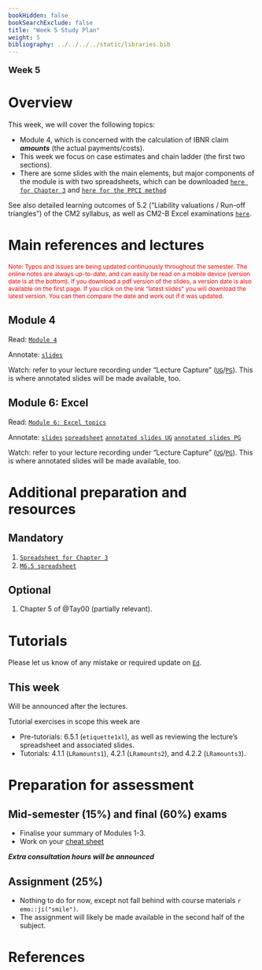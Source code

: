 ```yaml
---
bookHidden: false
bookSearchExclude: false
title: "Week 5 Study Plan"
weight: 5
bibliography: ../../../../static/libraries.bib
---
```



<p style="font-size:18px;font-weight:bold;">Week 5</p> 

# Overview

This week, we will cover the following topics:

- Module 4, which is concerned with the calculation of IBNR claim ***amounts*** (the actual payments/costs).
- This week we focus on case estimates and chain ladder (the first two sections).
- There are some slides with the main elements, but major components of the module is with two spreadsheets, which can be downloaded [``here for Chapter 3``](https://canvas.lms.unimelb.edu.au/courses/220261/modules/items/6021476) and [``here for the PPCI method``](https://canvas.lms.unimelb.edu.au/courses/220261/modules/items/6021477)





See also detailed learning outcomes of 5.2 ("Liability valuations / Run-off triangles") of the CM2 syllabus, as well as CM2-B Excel examinations [``here``](../../0-subject-guide/SILO).











# Main references and lectures

<p style="font-size:12px;color: rgb(255, 0, 0);">Note: Typos and issues are being updated continuously throughout the semester. The online notes are always up-to-date, and can easily be read on a mobile device (version date is at the bottom). If you download a pdf version of the slides, a version date is also available on the first page. If you click on the link "latest slides" you will download the latest version. You can then compare the date and work out if it was updated. </p>


## Module 4


Read: [``Module 4``](../../2-reserving/m4-reserving-claim-amounts/)

Annotate: [``slides``](../../../output/24-Top-M4-lec.pdf)

Watch: refer to your lecture recording under "Lecture Capture" ([``UG``](https://canvas.lms.unimelb.edu.au/courses/183926/external_tools/701)/[``PG``](https://canvas.lms.unimelb.edu.au/courses/181779/external_tools/701)). This is where annotated slides will be made available, too.


## Module 6: Excel

Read: [``Module 6: Excel topics``](../../3-excel/m6-excel)

Annotate: [``slides``](../../../output/24-Top-M6-lec.pdf) [``spreadsheet``](https://canvas.lms.unimelb.edu.au/courses/220261/modules/items/6021475) 
[``annotated slides UG``](https://canvas.lms.unimelb.edu.au/courses/183926/modules) [``annotated slides PG``](https://canvas.lms.unimelb.edu.au/courses/181779/modules)

Watch: refer to your lecture recording under "Lecture Capture" ([``UG``](https://canvas.lms.unimelb.edu.au/courses/183926/external_tools/701)/[``PG``](https://canvas.lms.unimelb.edu.au/courses/181779/external_tools/701)). This is where annotated slides will be made available, too.




<!-- ## Module 5 -->

<!-- Read: [``Module 5``](../../2-reserving/m5-reserving-combination/) -->

<!-- Annotate: [``slides``](../../../output/23-Top-M5-lec.pdf)  -->

<!-- Watch: refer to your lecture recording under "Lecture Capture" ([``UG``](https://canvas.lms.unimelb.edu.au/courses/153686/external_tools/701)/[``PG``](https://canvas.lms.unimelb.edu.au/courses/154246/external_tools/701)). This is where annotated slides will be made available, too. -->

<!-- ## Module 6 -->

<!-- Read: [``Module 6``](../../3-excel/m6-excel/) -->

<!-- Annotate: [``slides``](../../../output/23-Top-M6-lec.pdf) and Excel [`module 6 spreadsheet`](https://canvas.lms.unimelb.edu.au/courses/191080/modules/items/5091456) -->

<!-- Watch: refer to your lecture recording under "Lecture Capture" ([``UG``](https://canvas.lms.unimelb.edu.au/courses/153686/external_tools/701)/[``PG``](https://canvas.lms.unimelb.edu.au/courses/154246/external_tools/701)). This is where annotated slides will be made available, too. -->



# Additional preparation and resources

## Mandatory

1. [``Spreadsheet for Chapter 3``](https://canvas.lms.unimelb.edu.au/courses/220261/modules/items/6021476)
1. [``M6.5 spreadsheet``](https://canvas.lms.unimelb.edu.au/courses/220261/modules/items/6021475) 


## Optional

1. Chapter 5 of @Tay00 (partially relevant).



# Tutorials


Please let us know of any mistake or required update on [``Ed``](https://canvas.lms.unimelb.edu.au/courses/220261/external_tools/5837?display=borderless).

<!-- ## Tutorial materials -->


## This week


Will be announced after the lectures.

Tutorial exercises in scope this week are

- Pre-tutorials: 6.5.1 (`etiquette1xl`), as well as reviewing the lecture's spreadsheet and associated slides.
- Tutorials: 4.1.1 (`LRamounts1`), 4.2.1 (`LRamounts2`), and 4.2.2 (`LRamounts3`). 






# Preparation for assessment

 
## Mid-semester (15%) and final (60%) exams

<!-- install.packages("devtools") -->
<!-- devtools::install_github("hadley/emo") -->

- Finalise your summary of Modules 1-3. 
- Work on your [cheat sheet](https://topics-actl.netlify.app/docs/0-subject-guide/assessment/#type)

<!-- Note that all of Modules 1 to 4 are in scope for the [``mid-semester exam``](../../0-subject-guide/assessment//#mid-semester-exam); see also [`this post on Ed`](https://edstem.org/au/courses/12155/discussion/1514408). -->

***Extra consultation hours will be announced***

## Assignment (25%)

- Nothing to do for now, except not fall behind with course materials `r emo::ji("smile")`.
- The assignment will likely be made available in the second half of the subject.


# References